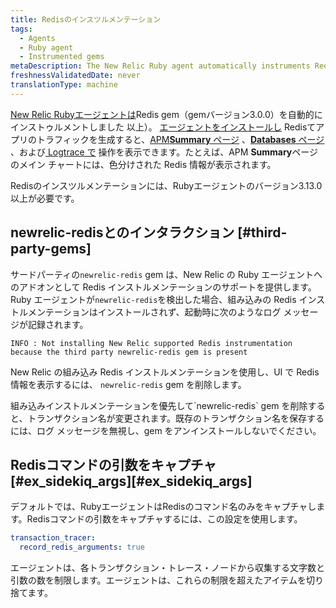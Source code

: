```yaml
---
title: Redisのインスツルメンテーション
tags:
  - Agents
  - Ruby agent
  - Instrumented gems
metaDescription: The New Relic Ruby agent automatically instruments Redis tasks.
freshnessValidatedDate: never
translationType: machine
---
```


[New Relic Rubyエージェントは](/docs/agents/ruby-agent/getting-started/new-relic-ruby)Redis gem（gemバージョン3.0.0）を自動的にインストゥルメントしました 以上）。 [エージェントをインストールし](/docs/agents/ruby-agent/installation-configuration/ruby-agent-installation) Redisてアプリのトラフィックを生成すると、[APM<DNT>**Summary**</DNT> ページ](/docs/apm/applications-menu/monitoring/apm-overview-page) 、[<DNT>**Databases**</DNT> ページ](/docs/apm/applications-menu/monitoring/databases-slow-queries-page) 、および[ Logtrace で](/docs/apm/transactions/transaction-traces/transaction-traces) 操作を表示できます。たとえば、APM <DNT>**Summary**</DNT>ページのメイン チャートには、色分けされた Redis 情報が表示されます。

<Callout variant="tip">
  Redisのインスツルメンテーションには、Rubyエージェントのバージョン3.13.0以上が必要です。
</Callout>

## newrelic-redisとのインタラクション [#third-party-gems]

サードパーティの`newrelic-redis` gem は、New Relic の Ruby エージェントへのアドオンとして Redis インストルメンテーションのサポートを提供します。Ruby エージェントが`newrelic-redis`を検出した場合、組み込みの Redis インストルメンテーションはインストールされず、起動時に次のようなログ メッセージが記録されます。

```log
INFO : Not installing New Relic supported Redis instrumentation because the third party newrelic-redis gem is present
```

New Relic の組み込み Redis インストルメンテーションを使用し、UI で Redis 情報を表示するには、 `newrelic-redis` gem を削除します。

<Callout variant="important">
  組み込みインストルメンテーションを優先して`newrelic-redis` gem を削除すると、トランザクション名が変更されます。既存のトランザクション名を保存するには、ログ メッセージを無視し、gem をアンインストールしないでください。
</Callout>

## Redisコマンドの引数をキャプチャ [#ex\_sidekiq\_args][#ex_sidekiq_args]

デフォルトでは、RubyエージェントはRedisのコマンド名のみをキャプチャします。Redisコマンドの引数をキャプチャするには、この設定を使用します。

```yml
transaction_tracer:
  record_redis_arguments: true
```

エージェントは、各トランザクション・トレース・ノードから収集する文字数と引数の数を制限します。エージェントは、これらの制限を超えたアイテムを切り捨てます。